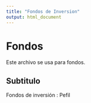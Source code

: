 ```yaml
---
title: "Fondos de Inversion"
output: html_document
---
```



# Fondos

Este archivo se usa para fondos.

## Subtitulo

Fondos de inversión : Pefil
